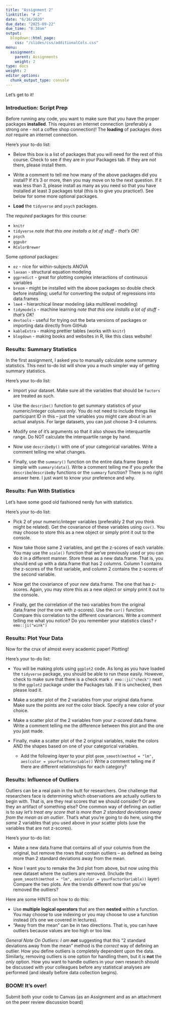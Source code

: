```yaml
---
title: "Assignment 2"
linktitle: "# 2"
date: "6/16/2020"
due_date: "2025-09-22"
due_time: "8:30am"
output:
  blogdown::html_page:
    css: "/slides/css/additionalCols.css"
menu:
  assignment:
    parent: Assignments
    weight: 2
type: docs
weight: 2
editor_options: 
  chunk_output_type: console
---
```


Let's get to it!

### Introduction: Script Prep

Before running any code, you want to make sure that you have the proper packages **installed**. This requires an internet connection (preferably a strong one - not a coffee shop connection)! The **loading** of packages does *not* require an internet connection.

::: {.list}
Here's your to-do list:

-   Below this box is a list of packages that you will need for the rest of this course. Check to see if they are in your Packages tab. If they are *not* there, please install them.

-   Write a comment to tell me how many of the above packages did you install? If it's 3 or more, then you may move on to the next question. If it was less than 3, please install as many as you need so that you have installed at least 3 packages total (this is to give you practice!). See below for some more optional packages.

-   **Load** the `tidyverse` and `psych` packages.
:::

The *required* packages for this course:

-   `knitr`
-   `tidyverse` *note that this one installs a lot of stuff - that's OK!*
-   `psych`
-   `ggpubr`
-   `RColorBrewer`

Some *optional* packages:

-   `ez` - nice for within-subjects ANOVA
-   `lavaan` - structural equation modeling
-   `ggpredict` - great for plotting complex interactions of continuous variables
-   `broom` - might be installed with the above packages so double check before installing; useful for converting the output of regressions into data.frames
-   `lme4` - hierarchical linear modeling (aka multilevel modeling)
-   `tidymodels` - machine learning *note that this one installs a lot of stuff - that's OK!*
-   `devtools` - useful for trying out the beta versions of packages or importing data directly from GitHub
-   `kableExtra` - making prettier tables (works with `knitr`)
-   `blogdown` - making books and websites in R, like this class website!

### Results: Summary Statistics

In the first assignment, I asked you to manually calculate some summary statistics. This next to-do list will show you a much simpler way of getting summary statistics.

::: {.list}
Here's your to-do list:

-   Import your dataset. Make sure all the variables that should be `factors` are treated as such.

-   Use the `describe()` function to get summary statistics of your numeric/integer columns *only*. You do not need to include things like participant ID in this -- just the variables you might care about in an actual analysis. For large datasets, you can just choose 3-4 columns. 

-   Modify one of it's arguments so that it also shows the interquartile range. Do NOT calculate the interquartile range by hand.

-   Now use `describeBy()` with one of your categorical variables. Write a comment telling me what changes.

-   Finally, use the `summary()` function on the entire data.frame (keep it simple with `summary(data)`). Write a comment telling me if you prefer the `describe`/`describeBy` functions or the `summary` function? There is no right answer here. I just want to know your preference and why.
:::

### Results: Fun With Statistics

Let's have some good old fashioned nerdy fun with statistics.

::: {.list}
Here's your to-do list:

-   Pick 2 of your numeric/integer variables (preferably 2 that you think might be related). Get the covariance of these variables using `cov()`. You may choose to store this as a new object or simply print it out to the console.

-   Now take those same 2 variables, and get the z-scores of each variable. You may use the `scale()` function that we've previously used or you can do it in a different manner. Store these as a new data.frame. That is, you should end up with a data.frame that has 2 columns. Column 1 contains the z-scores of the first variable, and column 2 contains the z-scores of the second variable.

-   Now get the covariance of your *new* data.frame. The one that has z-scores. Again, you may store this as a new object or simply print it out to the console.

-   Finally, get the correlation of the two variables from the original data.frame (*not* the one with z-scores). Use the `cor()` function. Compare this correlation to the different covariances. Write a comment telling me what you notice? Do you remember your statistics class? `r emo::ji("wink")`
:::

### Results: Plot Your Data

Now for the crux of almost every academic paper! Plotting!

::: {.list}
Here's your to-do list:

-   You will be making plots using `ggplot2` code. As long as you have loaded the `tidyverse` package, you should be able to run these easily. However, check to make sure that there is a check mark `r emo::ji("check")` next to the `ggplot2` package under the Packages tab. If it is unchecked, then please load it.

-   Make a scatter plot of the 2 variables from your original data.frame. Make sure the points are *not* the color black. Specify a new color of your choice.

-   Make a scatter plot of the 2 variables from your *z-scored* data.frame. Write a comment telling me the difference between this plot and the one you just made.

-   Finally, make a scatter plot of the 2 original variables, make the colors AND the shapes based on one of your categorical variables.

    -   Add the following *layer* to your plot `geom_smooth(method = "lm", aes(color = yourFactorVariable))` Write a comment telling me if there are different relationships for each category?
:::

### Results: Influence of Outliers

Outliers can be a real pain in the butt for researchers. One challenge that researchers face is determining which observations are actually outliers to begin with. That is, are they real scores that we should consider? Or are they an artifact of something else? One common way of defining an outlier is to say *let's treat any score that is more than 2 standard deviations away from the mean as an outlier*. That's what you're going to do here, using the *same* 2 variables that you used above in your scatter plots (use the variables that are not z-scores).

::: {.list}
Here's your to-do list:

-   Make a new data.frame that contains all of your columns from the original, but remove the rows that contain outliers -- as defined as being more than 2 standard deviations away from the mean.

-   Now I want you to remake the 3rd plot from above, but now using this new dataset where the outliers are removed. (Include the `geom_smooth(method = "lm", aes(color = yourFactorVariable))` layer) Compare the two plots. Are the trends different now that you've removed the outliers?
:::

Here are some HINTS on how to do this:

-   Use **multiple logical operators** that are then **nested** within a function. You may choose to use indexing or you may choose to use a function instead (it's one we covered in lectures).
-   "Away from the mean" can be in two directions. That is, you can have outliers because values are too high or too low.


*General Note On Outliers: I am __not__* suggesting that this "2 standard deviations away from the mean" method is the _correct_ way of defining an outlier. How you define outliers is completely dependent upon the data. Similarly, removing outliers is one option for handling them, but it is __not__ the *only* option. How you want to handle outliers in your own research should be discussed with your colleagues before any statistical analyses are performed (and ideally before data collection begins).

### BOOM! It's over!

Submit both your code to Canvas (as an Assignment and as an attachment on the peer review discussion board)
